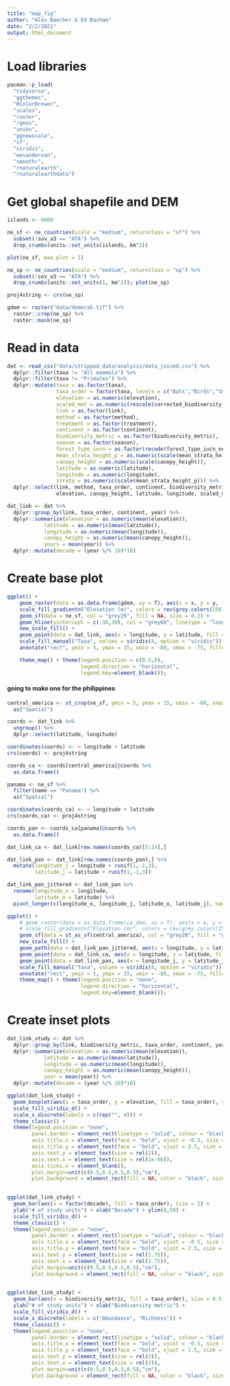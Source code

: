 ```yaml
---
title: "map_fig"
author: "Alex Baecher & Ed Basham"
date: "2/2/2021"
output: html_document
---
```

# Load libraries
```r
pacman::p_load(
  "tidyverse",
  "ggthemes",
  "RColorBrewer",
  "scales",
  "raster",
  "rgeos",
  "unikn",
  "ggnewscale",
  "sf",
  "viridis",
  "wesanderson",
  "smoothr",
  "rnaturalearth",
  "rnaturalearthdata")

```

# Get global shapefile and DEM
```r
islands <- 6000

ne_sf <- ne_countries(scale = "medium", returnclass = "sf") %>%
  subset(!sov_a3 == "ATA") %>%
  drop_crumbs(units::set_units(islands, km^2))

plot(ne_sf, max.plot = 1)

ne_sp <- ne_countries(scale = "medium", returnclass = "sp") %>%
  subset(!sov_a3 == "ATA") %>%
  drop_crumbs(units::set_units(1, km^2)); plot(ne_sp)

proj4string <- crs(ne_sp)

gdem <- raster("data/demera5.tif") %>%
  raster::crop(ne_sp) %>%
  raster::mask(ne_sp) 

```

# Read in data
```r
dat <- read_csv("data/stripped_data/analysis/data_joined.csv") %>%
  dplyr::filter(taxa != "All mammals") %>%
  dplyr::filter(taxa != "Primates") %>%
  dplyr::mutate(taxa = as.factor(taxa),
                taxa_order = factor(taxa, levels = c("Bats","Birds","Small mammals","Amphibians")),
                elevation = as.numeric(elevation),
                scaled_met = as.numeric(rescale(corrected_biodiversity_metric_value, to = c(1e-05, 0.99999))),
                link = as.factor(link), 
                method = as.factor(method), 
                treatment = as.factor(treatment),
                continent = as.factor(continent),
                biodiversity_metric = as.factor(biodiversity_metric), 
                season = as.factor(season), 
                forest_type_iucn = as.factor(recode(forest_type_iucn_new, "dry forest" = "dry_forest")),
                mean_strata_height_p = as.numeric(scale(mean_strata_height_p)),
                canopy_height = as.numeric(scale(canopy_height)),
                latitude = as.numeric(latitude),
                longitude = as.numeric(longitude),
                strata = as.numeric(scale(mean_strata_height_p))) %>%
  dplyr::select(link, method, taxa_order, continent, biodiversity_metric, 
                elevation, canopy_height, latitude, longitude, scaled_met, strata, year)

dat_link <- dat %>%
  dplyr::group_by(link, taxa_order, continent, year) %>%
  dplyr::summarize(elevation = as.numeric(mean(elevation)),
            latitude = as.numeric(mean(latitude)),
            longitude = as.numeric(mean(longitude)),
            canopy_height = as.numeric(mean(canopy_height)),
            years = mean(year)) %>%
  dplyr::mutate(decade = (year %/% 10)*10)
```

# Create base plot
```r
ggplot() + 
    geom_raster(data = as.data.frame(gdem, xy = T), aes(x = x, y = y, fill = demera5)) + 
    scale_fill_gradientn("Elevation (m)", colors = rev(grey.colors(256)), na.value = "white") + 
    geom_sf(data = ne_sf, col = "grey20", fill = NA, size = 0.2) +
    geom_hline(yintercept = c(-30,30), col = "grey60", linetype = "longdash") +
    new_scale_fill() +
    geom_point(data = dat_link, aes(x = longitude, y = latitude, fill = taxa_order), size = 2, shape = 21, stroke = 0.5, col = "grey20") +
    scale_fill_manual("Taxa", values = viridis(4, option = "viridis")) +
    annotate("rect", ymin = 5, ymax = 15, xmin = -88, xmax = -75, fill=NA, color = "black", size = .5) +

    theme_map() + theme(legend.position = c(0.5,0),
                        legend.direction = "horizontal",
                        legend.key=element_blank());
```

#### going to make one for the philippines
```r
central_america <- st_crop(ne_sf, ymin = 5, ymax = 15, xmin = -88, xmax = -75) %>%
  as("Spatial")

coords <- dat_link %>%
  ungroup() %>%
  dplyr::select(latitude, longitude)

coordinates(coords) <- ~ longitude + latitude
crs(coords) <- proj4string

coords_ca <- coords[central_america]@coords %>%
  as.data.frame()

panama <- ne_sf %>%
  filter(name == "Panama") %>%
  as("Spatial")

coordinates(coords_ca) <- ~ longitude + latitude
crs(coords_ca) <- proj4string

coords_pan <- coords_ca[panama]@coords %>%
  as.data.frame()

dat_link_ca <- dat_link[row.names(coords_ca)[5:14],]

dat_link_pan <- dat_link[row.names(coords_pan),] %>%
  mutate(longitude_j = longitude + runif(1,-1,3),
         latitude_j = latitude + runif(1,-1,3))

dat_link_pan_jittered <- dat_link_pan %>%
  rename(longitude_o = longitude, 
         latitude_o = latitude) %>%
  pivot_longer(c(longitude_o, longitude_j, latitude_o, latitude_j), names_to = c(".value","Category"), names_sep = "_") 

ggplot() + 
    # geom_raster(data = as.data.frame(ca_dem, xy = T), aes(x = x, y = y, fill = demera5)) + 
    # scale_fill_gradientn("Elevation (m)", colors = rev(grey.colors(256)), na.value = "white") + 
    geom_sf(data = st_as_sf(central_america), col = "grey20", fill = "grey80", size = 0.5) +
    new_scale_fill() +
    geom_path(data = dat_link_pan_jittered, aes(x = longitude, y = latitude, group = link)) + 
    geom_point(data = dat_link_ca, aes(x = longitude, y = latitude, fill = taxa_order), size = 5, shape = 21, stroke = 0.5, col = "grey20") +
    geom_point(data = dat_link_pan, aes(x = longitude_j, y = latitude_j, fill = taxa_order), size = 5, shape = 21, stroke = 0.5, col = "grey20") +
    scale_fill_manual("Taxa", values = viridis(4, option = "viridis")) +
    annotate("rect", ymin = 5, ymax = 15, xmin = -88, xmax = -75, fill=NA, color = "black", size = 1) +
    theme_map() + theme(legend.position = "none",
                        legend.direction = "horizontal",
                        legend.key=element_blank());

```


# Create inset plots
```r
dat_link_study <- dat %>%
  dplyr::group_by(link, biodiversity_metric, taxa_order, continent, year, method) %>%
  dplyr::summarize(elevation = as.numeric(mean(elevation)),
            latitude = as.numeric(mean(latitude)),
            longitude = as.numeric(mean(longitude)),
            canopy_height = as.numeric(mean(canopy_height)),
            year = mean(year)) %>%
  dplyr::mutate(decade = (year %/% 10)*10)
```

```r
ggplot(dat_link_study) + 
  geom_boxplot(aes(x = taxa_order, y = elevation, fill = taxa_order), size = 1) + 
  scale_fill_viridis_d() +
  scale_x_discrete(labels = c(rep("", 4))) +
  theme_classic() +
  theme(legend.position = "none",
        panel.border = element_rect(linetype = "solid", colour = "black", fill = NA, size=1),
        axis.title.x = element_text(face = "bold", vjust = -0.5, size = rel(2)),
        axis.title.y = element_text(face = "bold", vjust = 2.5, size = rel(2)),
        axis.text.y = element_text(size = rel(2)),
        axis.text.x = element_text(size = rel(1e-06)),
        axis.ticks.x = element_blank(),
        plot.margin=unit(c(0.5,0.5,0.5,0.5),"cm"),
        plot.background = element_rect(fill = NA, color = "black", size = 3)) 
  
```

```r
ggplot(dat_link_study) + 
  geom_bar(aes(x = factor(decade), fill = taxa_order), size = 1) + 
  ylab("# of study units") + xlab("Decade") + ylim(0,50) +
  scale_fill_viridis_d() +
  theme_classic() +
  theme(legend.position = "none",
        panel.border = element_rect(linetype = "solid", colour = "black", fill = NA, size=1),
        axis.title.x = element_text(face = "bold", vjust = -0.5, size = rel(1.8)),
        axis.title.y = element_text(face = "bold", vjust = 2.5, size = rel(1.8)),
        axis.text.y = element_text(size = rel(1.75)),
        axis.text.x = element_text(size = rel(1.75)),
        plot.margin=unit(c(0.5,0.5,0.5,0.5),"cm"),
        plot.background = element_rect(fill = NA, color = "black", size = 3)) 
  
```

```r
ggplot(dat_link_study) + 
  geom_bar(aes(x = biodiversity_metric, fill = taxa_order), size = 0.5, width = 0.75) +
  ylab("# of study units") + xlab("Biodiversity metric") +
  scale_fill_viridis_d() +
  scale_x_discrete(labels = c("Abundance", "Richness")) +
  theme_classic() +
  theme(legend.position = "none",
        panel.border = element_rect(linetype = "solid", colour = "black", fill = NA, size=1),
        axis.title.x = element_text(face = "bold", vjust = -0.5, size = rel(2)),
        axis.title.y = element_text(face = "bold", vjust = 2.5, size = rel(2)),
        axis.text.y = element_text(size = rel(2)),
        axis.text.x = element_text(size = rel(2)), 
        plot.margin=unit(c(0.5,0.5,0.5,0.5),"cm"),
        plot.background = element_rect(fill = NA, color = "black", size = 3)) 

```
